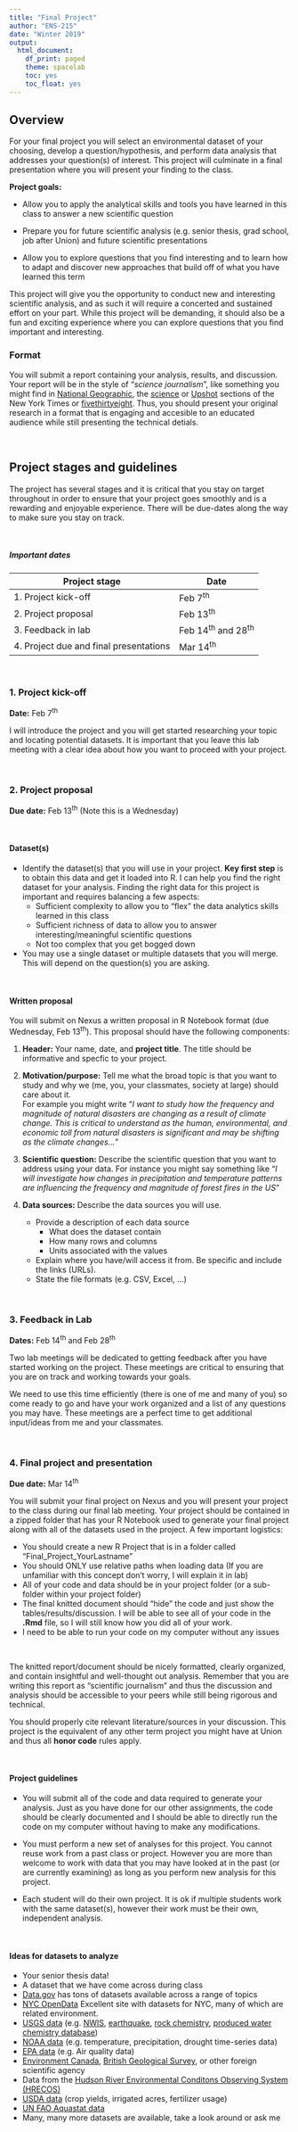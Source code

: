 ---
title: "Final Project"
author: "ENS-215"
date: "Winter 2019"
output:
  html_document:
    df_print: paged
    theme: spacelab
    toc: yes
    toc_float: yes
---


## Overview
For your final project you will select an environmental dataset of your choosing, develop a question/hypothesis, and perform data analysis that addresses your question(s) of interest.  This project will culminate in a final presentation where you will present your finding to the class.

**Project goals:**

* Allow you to apply the analytical skills and tools you have learned in this class to answer a new scientific question

* Prepare you for future scientific analysis (e.g. senior thesis, grad school, job after Union) and future scientific presentations

* Allow you to explore questions that you find interesting and to learn how to adapt and discover new approaches that build off of what you have learned this term

This project will give you the opportunity to conduct new and interesting scientific analysis, and as such it will require a concerted and sustained effort on your part.  While this project will be demanding, it should also be a fun and exciting experience where you can explore questions that you find important and interesting.

### Format
You will submit a report containing your analysis, results, and discussion.  Your report will be in the style of "_science journalism_", like something you might find in [National Geographic](https://www.nationalgeographic.com/), the [science](https://www.nytimes.com/section/science) or [Upshot](https://www.nytimes.com/section/upshot) sections of the New York Times or [fivethirtyeight](https://fivethirtyeight.com/).  Thus, you should present your original research in a format that is engaging and accesible to an educated audience while still presenting the technical detials.  

<br/>

## Project stages and guidelines 

The project has several stages and it is critical that you stay on target throughout in order to ensure that your project goes smoothly and is a rewarding and enjoyable experience.  There will be due-dates along the way to make sure you stay on track.  

<br/>

##### **Important dates**

| Project stage 	| Date 	|
|-------------------------------------	|-------------------	|
| 1. Project kick-off 	| Feb 7^th^ 	|
| 2. Project proposal 	| Feb 13^th^ 	|
| 3. Feedback in lab 	| Feb 14^th^ and 28^th^ 	|
| 4. Project due and final presentations 	| Mar 14^th^ 	|

<br/>

### 1. Project kick-off 
**Date:** Feb 7^th^  

I will introduce the project and you will get started researching your topic and locating potential datasets.  It is important that you leave this lab meeting with a clear idea about how you want to proceed with your project.  

<br/>

### 2. Project proposal 
**Due date:** Feb 13^th^ (Note this is a Wednesday)

<br/>

#### Dataset(s) 
+ Identify the dataset(s) that you will use in your project.  **Key first step** is to obtain this data and get it loaded into R.  I can help you find the right dataset for your analysis.  Finding the right data for this project is important and requires balancing a few aspects:
    + Sufficient complexity to allow you to "flex" the data analytics skills learned in this class
    + Sufficient richness of data to allow you to answer interesting/meaningful scientific questions
    + Not too complex that you get bogged down  
    
+ You may use a single dataset or multiple datasets that you will merge.  This will depend on the question(s) you are asking.  

<br/>

#### Written proposal
You will submit on Nexus a written proposal in R Notebook format (due Wednesday, Feb 13^th^).  This proposal should have the following components:  

1. **Header:** Your name, date, and **project title**.  The title should be informative and specfic to your project.

2. **Motivation/purpose:** Tell me what the broad topic is that you want to study and why we (me, you, your classmates, society at large) should care about it.  
For example you might write "_I want to study how the frequency and magnitude of natural disasters are changing as a result of climate change.  This is critical to understand as the human, environmental, and economic toll from natural disasters is significant and may be shifting as the climate changes..._"

3. **Scientific question:** Describe the scientific question that you want to address using your data.  For instance you might say something like "_I will investigate how changes in precipitation and temperature patterns are influencing the frequency and magnitude of forest fires in the US_"  

4. **Data sources:** Describe the data sources you will use.  
    + Provide a description of each data source
        + What does the dataset contain
        + How many rows and columns
        + Units associated with the values
    + Explain where you have/will access it from.  Be specific and include the links (URLs).  
    + State the file formats (e.g. CSV, Excel, ...)  
    
<br/>


### 3. Feedback in Lab
**Dates:** Feb 14^th^ and Feb 28^th^  

Two lab meetings will be dedicated to getting feedback after you have started working on the project.  These meetings are critical to ensuring that you are on track and working towards your goals.  

We need to use this time efficiently (there is one of me and many of you) so come ready to go and have your work organized and a list of any questions you may have.  These meetings are a perfect time to get additional input/ideas from me and your classmates.  

<br/>

### 4. Final project and presentation 
**Due date:** Mar 14^th^

You will submit your final project on Nexus and you will present your project to the class during our final lab meeting.  Your project should be contained in a zipped folder that has your R Notebook used to generate your final project along with all of the datasets used in the project.  A few important logistics:  

  + You should create a new R Project that is in a folder called "Final_Project_YourLastname"
  + You should ONLY use relative paths when loading data (If you are unfamiliar with this concept don't worry, I will explain it in lab)
  + All of your code and data should be in your project folder (or a sub-folder within your project folder) 
  + The final knitted document should "hide" the code and just show the tables/results/discussion.  I will be able to see all of your code in the **.Rmd** file, so I will still know how you did all of your work.
  + I need to be able to run your code on my computer without any issues

<br/>

The knitted report/document should be nicely formatted, clearly organized, and contain insightful and well-thought out analysis.  Remember that you are writing this report as "scientific journalism" and thus the discussion and analysis should be accessible to your peers while still being rigorous and technical.  

You should properly cite relevant literature/sources in your discussion.  This project is the equivalent of any other term project you might have at Union and thus all **honor code** rules apply.  

<br/>

#### Project guidelines

* You will submit all of the code and data required to generate your analysis.  Just as you have done for our other assignments, the code should be clearly documented and I should be able to directly run the code on my computer without having to make any modifications.

* You must perform a new set of analyses for this project.  You cannot reuse work from a past class or project.  However you are more than welcome to work with data that you may have looked at in the past (or are currently examining) as long as you perform new analysis for this project.

* Each student will do their own project.  It is ok if multiple students work with the same dataset(s), however their work must be their own, independent analysis.

<br/>

#### Ideas for datasets to analyze

* Your senior thesis data!
* A dataset that we have come across during class
* [Data.gov](https://www.data.gov/open-gov/) has tons of datasets available across a range of topics 
* [NYC OpenData](https://opendata.cityofnewyork.us/)  Excellent site with datasets for NYC, many of which are related environment.  
* [USGS data](https://www.usgs.gov/) (e.g. [NWIS](https://waterdata.usgs.gov/nwis?), [earthquake](https://earthquake.usgs.gov/data/data.php#eq), [rock chemistry](https://mrdata.usgs.gov/), [produced water chemistry database](https://energy.usgs.gov/))
* [NOAA data](https://www.noaa.gov/) (e.g. temperature, precipitation, drought time-series data)
* [EPA data](https://www.epa.gov/) (e.g. Air quality data)
* [Environment Canada](https://www.canada.ca/en/environment-climate-change.html), [British Geological Survey](https://www.bgs.ac.uk/data/home.html), or other foreign scientific agency
* Data from the [Hudson River Environmental Conditons Observing System (HRECOS)](http://www.hrecos.org/)
* [USDA data](https://www.usda.gov/topics/data) (crop yields, irrigated acres, fertilizer usage)
* [UN FAO Aquastat data](http://www.fao.org/nr/water/aquastat/main/index.stm)
* Many, many more datasets are available, take a look around or ask me

